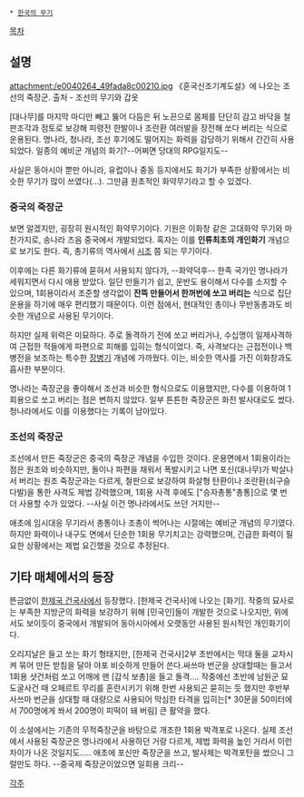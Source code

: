  * [[한국의 무기]]

[[목차]]
== 설명 ==
attachment:/e0040264_49fada8c00210.jpg
《훈국신조기계도설》에 나오는 조선의 죽장군.
출처 - 조선의 무기와 갑옷 

[대나무]를 마지막 마디만 빼고 뚫어 다듬은 뒤 노끈으로 몸체를 단단히 감고 바닥을 철판조각과 점토로 보강해 피령전 한발이나 조란환 여러발을 장전해 쏘다 버리는 식으로 운용된다. 명나라, 청나라, 조선 후기에도 떨어지는 화력을 감당하기 위해서 간간히 사용되었다. 일종의 예비군 개념의 화기?--어쩌면 당대의 RPG일지도--

사실은 동아시아 뿐만 아니라, 유럽이나 중동 등지에서도 화기가 부족한 상황에서는 비슷한 무기가 많이 쓰였다(…). 그만큼 원초적인 화약무기라고 할 수 있겠다.

=== 중국의 죽장군 ===
보면 알겠지만, 굉장히 원시적인 화약무기이다. 기원은 이화창 같은 고대화약 무기와 마찬가지로, 송나라 즈음 중국에서 개발되었다. 혹자는 이를 '''인류최초의 개인화기''' 개념으로 보기도 한다. 즉, 총기류의 역사에서 [[시조]] 쯤 되는 무기이다.

이후에는 다른 화기류에 묻혀서 사용되지 않다가, --화약덕후-- 한족 국가인 명나라가 세워지면서 다시 애용 받았다. 일단 만들기가 쉽고, 운반도 용이해서 다수를 소지할 수 있으며, 1회용이라서 조준할 생각없이 '''잔뜩 만들어서 한꺼번에 쏘고 버리는''' 식으로 집단운용을 하기에 매우 편리했기 때문이다. 이런 점에서, 현대적인 총이나 무반동총과도 비슷한 개념으로 사용된 무기이다.

하지만 실제 위력은 미묘하다. 주로 돌격하기 전에 쏘고 버리거나, 수십명이 일제사격하여 근접한 적들에게 파편으로 피해를 입히는 형식이었다. 즉, 사격보다는 근접전이나 백병전을 보조하는 특수한 [[장병기]] 개념에 가까웠다. 이는, 비슷한 역사를 가진 이화창과도 흡사한 부분이다.

명나라는 죽장군을 좋아해서 조선과 비슷한 형식으로도 이용했지만, 다수를 이용하여 1회용으로 쏘고 버리는 점은 변하지 않았다. 일부 튼튼한 죽장군은 화전 발사대로도 썼다. 청나라에서도 이를 이용했다는 기록이 남아있다.

=== 조선의 죽장군 ===
조선에서 만든 죽장군은 중국의 죽장군 개념을 수입한 것이다. 운용면에서 1회용이라는 점은 원조와 비슷하지만, 돌이나 파편을 채워서 폭발시키고 나면 포신(대나무)가 박살나서 버리는 원조 죽장군과는 다르게, 철판으로 보강하여 화살형 탄환이나 조란환(쇠구슬 다발)을 통한 사격도 제법 강력했으며, 1회용 사격 후에도 ["승자총통"총통]으로 몇 번 더 사용할 수가 있었다. --사실 이건 명나라에서도 쓰던 거지만--

애초에 임시대응 무기라서 총통이나 조총이 썩어나는 시절에는 예비군 개념의 무기였다. 하지만 화력이나 내구도 면에서 단순한 1회용 무기치고는 강력했으며, 긴급한 화력이 필요한 상황에서는 제법 요긴했을 것으로 추정된다.

== 기타 매체에서의 등장 ==
뜬금없이 [[한제국 건국사]]에서 등장했다. [한제국 건국사]에 나오는 [화기]. 작중의 묘사로는 부족한 지방군의 화력을 보강하기 위해 [민국인]들이 개발한 것으로 나오지만, 위에서도 보이듯이 중국에서 개발되어 동아시아에서 오랫동안 사용된 원시적인 개인화기이다.

오리지날은 들고 쏘는 화기 형태지만, [한제국 건국사]2부 초반에서는 막대 둘을 교차시켜 묶어 만든 받침을 달아 야포 비슷하게 만들어 쓴다.싸쓰마 번군을 상대할때는 들고서 1회용 샷건처럼 쏘고 어깨에 맨 [갑식 보총]을 들고 돌격.... 작중에선 초반에 남원군 묘 도굴사건 때 오페르트 무리를 혼란시키기 위해 한번 사용되곤 묻히는 듯 했지만 후반부 사쓰마 번군을 상대할 때 대량으로 사용되어 막심한 타격을 입히는[* 30문을 50미터에서 700명에게 쏴서 200명이 피떡이 돼 버림] 큰 활약을 했다. 

이 소설에서는 기존의 무적죽장군을 바탕으로 개조한 1회용 박격포로 나온다. 실제 조선에서 사용된 죽장군은 명나라에서 사용하던 거랑 다르게, 제법 화력을 높인 거라서 이런 차이가 나온 것일지도..... 애초에 포신만 죽장군을 쓰고, 발사체는 박격포탄을 썼으니 그럴만도 하다. --중국제 죽장군이었으면 일회용 크리--

[[각주]]
